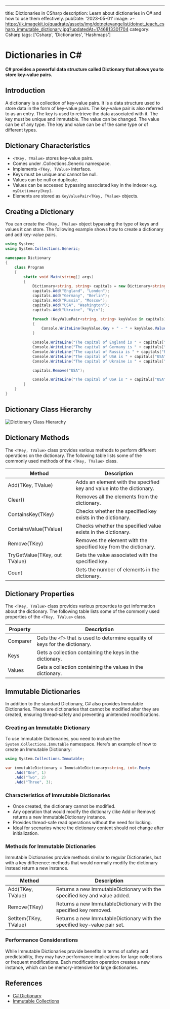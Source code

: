 ---
title: Dictionaries in CSharp
description: Learn about dictionaries in C# and how to use them effectively.
pubDate: '2023-05-01'
image: >-
  https://ik.imagekit.io/quadrate/assets/img/dotnetevangelist/dotnet_teach_csharp_immutable_dictionary.jpg?updatedAt=1746813301704
category: Csharp
tags: ['Csharp', 'Dictionaries', 'Hashmaps']

# Dictionaries in C#

**C# provides a powerful data structure called Dictionary that allows you to store key-value pairs.**

## Introduction

A dictionary is a collection of key-value pairs. It is a data structure used to store data in the form of key-value pairs. The key-value pair is also referred to as an entry. The key is used to retrieve the data associated with it. The key must be unique and immutable. The value can be changed. The value can be of any type. The key and value can be of the same type or of different types.

## Dictionary Characteristics

- ```<TKey, TValue>``` stores key-value pairs.
- Comes under .Collections.Generic namespace.
- Implements ```<TKey, TValue>``` interface.
- Keys must be unique and cannot be null.
- Values can be null or duplicate.
- Values can be accessed bypassing associated key in the indexer e.g. `myDictionary[key]`.
- Elements are stored as `KeyValuePair<TKey, TValue>` objects.

## Creating a Dictionary

You can create the ```<TKey, TValue>```  object bypassing the type of keys and values it can store. The following example shows how to create a dictionary and add key-value pairs.

```csharp
using System;
using System.Collections.Generic;

namespace Dictionary
{
    class Program
    {
        static void Main(string[] args)
        {
            Dictionary<string, string> capitals = new Dictionary<string, string>();
            capitals.Add("England", "London");
            capitals.Add("Germany", "Berlin");
            capitals.Add("Russia", "Moscow");
            capitals.Add("USA", "Washington");
            capitals.Add("Ukraine", "Kyiv");

            foreach (KeyValuePair<string, string> keyValue in capitals)
            {
                Console.WriteLine(keyValue.Key + " - " + keyValue.Value);
            }

            Console.WriteLine("The capital of England is " + capitals["England"]);
            Console.WriteLine("The capital of Germany is " + capitals["Germany"]);
            Console.WriteLine("The capital of Russia is " + capitals["Russia"]);
            Console.WriteLine("The capital of USA is " + capitals["USA"]);
            Console.WriteLine("The capital of Ukraine is " + capitals["Ukraine"]);

            capitals.Remove("USA");

            Console.WriteLine("The capital of USA is " + capitals["USA"]);
        }
    }
}
```

## Dictionary Class Hierarchy

![Dictionary Class Hierarchy](https://www.tutorialsteacher.com/Content/images/csharp/generic-dictionary.png)

## Dictionary Methods

The ```<TKey, TValue>``` class provides various methods to perform different operations on the dictionary. The following table lists some of the commonly used methods of the ```<TKey, TValue>``` class.

| Method                        | Description                                                           |
|-------------------------------|-----------------------------------------------------------------------|
| Add(TKey, TValue)             | Adds an element with the specified key and value into the dictionary. |
| Clear()                       | Removes all the elements from the dictionary.                         |
| ContainsKey(TKey)             | Checks whether the specified key exists in the dictionary.            |
| ContainsValue(TValue)         | Checks whether the specified value exists in the dictionary.          |
| Remove(TKey)                  | Removes the element with the specified key from the dictionary.       |
| TryGetValue(TKey, out TValue) | Gets the value associated with the specified key.                     |
| Count                         | Gets the number of elements in the dictionary.                        |

## Dictionary Properties

The ```<TKey, TValue>``` class provides various properties to get information about the dictionary. The following table lists some of the commonly used properties of the ```<TKey, TValue>``` class.

| Property | Description                                                                 |
|----------|-----------------------------------------------------------------------------|
| Comparer | Gets the ```<T>``` that is used to determine equality of keys for the dictionary. |
| Keys     | Gets a collection containing the keys in the dictionary.                    |
| Values   | Gets a collection containing the values in the dictionary.                  |

## Immutable Dictionaries

In addition to the standard Dictionary, C# also provides Immutable Dictionaries. These are dictionaries that cannot be modified after they are created, ensuring thread-safety and preventing unintended modifications.

### Creating an Immutable Dictionary

To use Immutable Dictionaries, you need to include the `System.Collections.Immutable` namespace. Here's an example of how to create an Immutable Dictionary:

```csharp
using System.Collections.Immutable;

var immutableDictionary = ImmutableDictionary<string, int>.Empty
    .Add("One", 1)
    .Add("Two", 2)
    .Add("Three", 3);
```

### Characteristics of Immutable Dictionaries

- Once created, the dictionary cannot be modified.
- Any operation that would modify the dictionary (like Add or Remove) returns a new ImmutableDictionary instance.
- Provides thread-safe read operations without the need for locking.
- Ideal for scenarios where the dictionary content should not change after initialization.

### Methods for Immutable Dictionaries

Immutable Dictionaries provide methods similar to regular Dictionaries, but with a key difference: methods that would normally modify the dictionary instead return a new instance.

| Method                | Description                                                               |
|-----------------------|---------------------------------------------------------------------------|
| Add(TKey, TValue)     | Returns a new ImmutableDictionary with the specified key and value added. |
| Remove(TKey)          | Returns a new ImmutableDictionary with the specified key removed.         |
| SetItem(TKey, TValue) | Returns a new ImmutableDictionary with the specified key-value pair set.  |

### Performance Considerations

While Immutable Dictionaries provide benefits in terms of safety and predictability, they may have performance implications for large collections or frequent modifications. Each modification operation creates a new instance, which can be memory-intensive for large dictionaries.

## References

- [C# Dictionary](https://www.tutorialsteacher.com/csharp/csharp-dictionary)
- [Immutable Collections](https://docs.microsoft.com/en-us/dotnet/api/system.collections.immutable)
